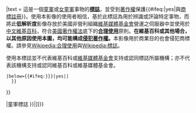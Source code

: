 {{imbox
 |type  = license
 |image = {{#ifeq:{{{regtrademark}}}|yes
           |[[File:NotCommons-emblem-registered-trademark.svg|50px|註冊商標]]
           |[[Image:WikiProject Scouting fleur-de-lis copyright.svg|52px|link=|alt=|版權所有]]
}}
|text  =  這是一個[[童軍]]或[[女童軍]]事物的'''[[標誌]]'''，並受到[[版權所有|著作權]]保護{{#ifeq:{{{regtrademark}}}|yes|與[[商標|商標註冊]]}}。使用本影像的使用者相信，基於此標誌為用於辨識或評論特定事物，而將此'''低解析度'''影像存放於美國非營利組織[[wmf:Home|維基媒體基金會]]營運之伺服器中並使用於[[WP:首頁|中文維基百科]]，符合[[美國著作權法]]底下的'''[[合理使用]]'''原則。'''在維基百科或其他場合，以其他原因使用本圖，均可能構成[[侵犯著作權]]。'''本影像用於商業目的也會侵犯商標權。請參見[[Wikipedia:合理使用]]與[[Wikipedia:標誌]]。

使用本標誌並不代表維基百科或[[維基媒體基金會]]支持或認同標誌所屬機構；亦不代表該機構支持或認同維基百科或維基媒體基金會。

 |below={{#ifeq:{{{image_has_rationale|{{{image has rationale}}}}}}|yes|{{file other|[[Category:合理使用理據檢查完成影像]]}}|{{Uploader information|additional notes=
# 本模板僅使用於童軍/女童軍標誌，不得使用於其他目的。
      }}
   }}
}}

{{file other
| [[Category:{{#if: {{{1|}}}|{{#switch: {{{1|}}}
<!---add new parameters and categories below this line--->
|WOSM= 世界童軍運動組織標誌
|WAGGGS= 世界女童軍總會標誌
|BPSA= 貝登堡童軍總會標誌
|BSA= 美國童軍標誌
|BSAC= 美國童軍理事會標誌
|BSAMB= 美國童軍功績勳章
|BSAP= Philmont Scout Ranch logos
|GGCan= 加拿大女童軍標誌
|GSUSA= 美國女童軍標誌
|GUK= 英國女童軍標誌
|TSA=英國童軍總會標誌
|SAJ= 日本童軍總會標誌
|SAus= 澳大利亞童軍標誌
|SCan=加拿大童軍標誌
|SI=愛爾蘭童軍標誌
|ZHR=波蘭童軍總會標誌
<!---add new parameters and categories above this line---> }}
|童軍標誌
}}|{{PAGENAME}}]]}}
<includeonly>{{file other | [[Category:合理使用圖像|{{PAGENAME}}]] }}</includeonly><noinclude>
{{Documentation}}
<!-- Add categories and inter-wikis to the /doc subpage, not here! -->
</noinclude>
